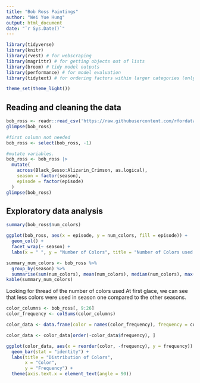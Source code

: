 ```yaml
---
title: "Bob Ross Paintings"
author: "Wei Yue Hung"
output: html_document
date: "`r Sys.Date()`"
---
```


```r
library(tidyverse)
library(knitr)
library(rvest) # for webscraping
library(magrittr) # for getting objects out of lists
library(broom) # tidy model outputs
library(performance) # for model evaluation
library(tidytext) # for ordering factors within larger categories (only needed for pretty plotting)

theme_set(theme_light())

```

## Reading and cleaning the data
```r
bob_ross <- readr::read_csv('https://raw.githubusercontent.com/rfordatascience/tidytuesday/master/data/2023/2023-02-21/bob_ross.csv')
glimpse(bob_ross)

#first column not needed
bob_ross <- select(bob_ross, -1)

#mutate variables.
bob_ross <- bob_ross |> 
  mutate(
    across(Black_Gesso:Alizarin_Crimson, as.logical),
    season = factor(season),
    episode = factor(episode)
  )
glimpse(bob_ross)
```

## Exploratory data analysis
```r
summary(bob_ross$num_colors)

ggplot(bob_ross, aes(x = episode, y = num_colors, fill = episode)) +
  geom_col() +
  facet_wrap(~ season) +
  labs(x = " ", y = "Number of Colors", title = "Number of Colors used per Episode by Season")

summary_num_colors <- bob_ross %>%
  group_by(season) %>%
  summarise(sum(num_colors), mean(num_colors), median(num_colors), max(num_colors), min(num_colors), sd(num_colors))
kable(summary_num_colors)
```
Looking for thread of the number of colors used
At first glace, we can see that less colors were used in season one compared to the other seasons. 

```r
color_columns <- bob_ross[, 9:26]
color_frequency <- colSums(color_columns)

color_data <- data.frame(color = names(color_frequency), frequency = color_frequency)

color_data <- color_data[order(-color_data$frequency), ]

ggplot(color_data, aes(x = reorder(color, -frequency), y = frequency)) +
  geom_bar(stat = "identity") +
  labs(title = "Distribution of Colors",
       x = "Color",
       y = "Frequency") +
  theme(axis.text.x = element_text(angle = 90))

```